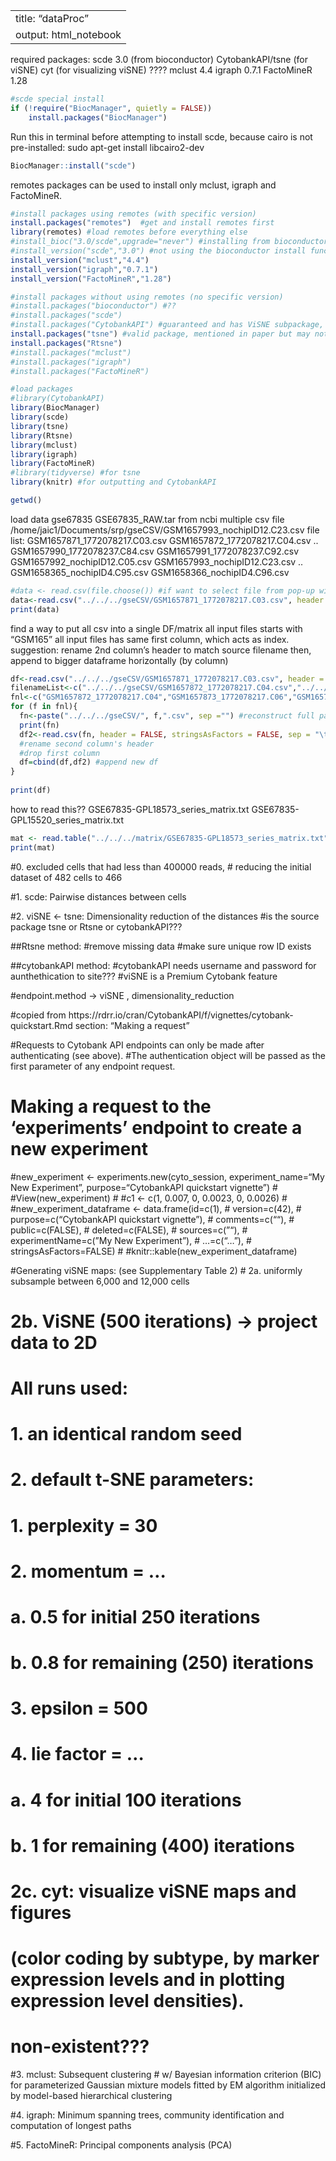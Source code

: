 
---
title: "dataProc"
output: html_notebook
---

required packages:
scde 3.0 (from bioconductor) 
CytobankAPI/tsne (for viSNE)
cyt (for visualizing viSNE) ????
mclust 4.4
igraph 0.7.1
FactoMineR 1.28

```r
#scde special install
if (!require("BiocManager", quietly = FALSE))
    install.packages("BiocManager")
```
Run this in terminal before attempting to install scde, because cairo is not pre-installed:
sudo apt-get install libcairo2-dev
```r
BiocManager::install("scde")
```

remotes packages can be used to install only mclust, igraph and FactoMineR.
```r
#install packages using remotes (with specific version)
install.packages("remotes")  #get and install remotes first
library(remotes) #load remotes before everything else
#install_bioc("3.0/scde",upgrade="never") #installing from bioconductor github page
#install_version("scde","3.0") #not using the bioconductor install function
install_version("mclust","4.4")
install_version("igraph","0.7.1")
install_version("FactoMineR","1.28")
```

```r
#install packages without using remotes (no specific version)
#install.packages("bioconductor") #??
#install.packages("scde") 
#install.packages("CytobankAPI") #guaranteed and has ViSNE subpackage, but not sure if it's the one asked by paper (for ViSNE)
install.packages("tsne") #valid package, mentioned in paper but may not be right one because no subpackages (for ViSNE)
install.packages("Rtsne")
#install.packages("mclust")
#install.packages("igraph")
#install.packages("FactoMineR")
```

```r
#load packages
#library(CytobankAPI)
library(BiocManager)
library(scde)
library(tsne)
library(Rtsne)
library(mclust)
library(igraph)
library(FactoMineR)
#library(tidyverse) #for tsne
library(knitr) #for outputting and CytobankAPI
```

```r
getwd()
```


load data
gse67835
GSE67835_RAW.tar from ncbi
multiple
csv file
/home/jaic1/Documents/srp/gseCSV/GSM1657993_nochipID12.C23.csv
file list:
GSM1657871_1772078217.C03.csv
GSM1657872_1772078217.C04.csv
..
GSM1657990_1772078237.C84.csv
GSM1657991_1772078237.C92.csv
GSM1657992_nochipID12.C05.csv
GSM1657993_nochipID12.C23.csv
..
GSM1658365_nochipID4.C95.csv
GSM1658366_nochipID4.C96.csv



```r
#data <- read.csv(file.choose()) #if want to select file from pop-up window
data<-read.csv("../../../gseCSV/GSM1657871_1772078217.C03.csv", header = FALSE, stringsAsFactors = FALSE, sep = "\t") #use relative path
print(data)
```

find a way to put all csv into a single DF/matrix
all input files starts with "GSM165"
all input files has same first column, which acts as index.
suggestion: rename 2nd column's header to match source filename
then, append to bigger dataframe horizontally (by column)

```r
df<-read.csv("../../../gseCSV/GSM1657871_1772078217.C03.csv", header = FALSE, stringsAsFactors = FALSE, sep = "\t") #use relative path
filenameList<-c("../../../gseCSV/GSM1657872_1772078217.C04.csv","../../../gseCSV/GSM1657873_1772078217.C06.csv","../../../gseCSV/GSM1657874_1772078217.C07.csv")
fnl<-c("GSM1657872_1772078217.C04","GSM1657873_1772078217.C06","GSM1657874_1772078217.C07")
for (f in fnl){
  fn<-paste("../../../gseCSV/", f,".csv", sep ="") #reconstruct full path and filename
  print(fn)
  df2<-read.csv(fn, header = FALSE, stringsAsFactors = FALSE, sep = "\t")
  #rename second column's header
  #drop first column
  df=cbind(df,df2) #append new df
}
  
print(df)
```



how to read this??
GSE67835-GPL18573_series_matrix.txt
GSE67835-GPL15520_series_matrix.txt
```r
mat <- read.table("../../../matrix/GSE67835-GPL18573_series_matrix.txt")#, header = TRUE, sep = "")
print(mat)
```


#0. excluded cells that had less than 400000 reads, 
#   reducing the initial dataset of 482 cells to 466


#1. scde: Pairwise distances between cells



#2. viSNE <- tsne: Dimensionality reduction of the distances
#is the source package tsne or Rtsne or cytobankAPI???

##Rtsne method:
#remove missing data
#make sure unique row ID exists

##cytobankAPI method:
#cytobankAPI needs username and password for aunthethication to site???
#viSNE is a Premium Cytobank feature

#endpoint.method -> viSNE , dimensionality_reduction

#copied from https://rdrr.io/cran/CytobankAPI/f/vignettes/cytobank-quickstart.Rmd section: "Making a request"

#Requests to Cytobank API endpoints can only be made after authenticating (see above). 
#The authentication object will be passed as the first parameter of any endpoint request.

# Making a request to the 'experiments' endpoint to create a new experiment
#new_experiment <- experiments.new(cyto_session, experiment_name="My New Experiment", purpose="CytobankAPI quickstart vignette")
#
#View(new_experiment)
#
#c1 <- c(1, 0.007, 0, 0.0023, 0, 0.0026)
#
#new_experiment_dataframe <- data.frame(id=c(1),
#                                       version=c(42),
#                                       purpose=c("CytobankAPI quickstart vignette"),
#                                       comments=c(""),
#                                       public=c(FALSE),
#                                       deleted=c(FALSE),
#                                       sources=c(""),
#                                       experimentName=c("My New Experiment"),
#                                       ...=c("..."),
#                                       stringsAsFactors=FALSE)
#
#knitr::kable(new_experiment_dataframe)


#Generating viSNE maps: (see Supplementary Table 2)
#   2a. uniformly subsample between 6,000 and 12,000 cells


#   2b. ViSNE (500 iterations) -> project data to 2D
#       All runs used:
#           1. an identical random seed 
#           2. default t-SNE parameters: 
#               1. perplexity = 30
#               2. momentum = ...
#                   a. 0.5 for initial 250 iterations
#                   b. 0.8 for remaining (250) iterations
#               3. epsilon = 500
#               4. lie factor = ...
#                   a. 4 for initial 100 iterations
#                   b. 1 for remaining (400) iterations 


#   2c. cyt: visualize viSNE maps and figures 
#            (color coding by subtype, by marker expression levels and in plotting expression level densities).
#            non-existent???


#3. mclust: Subsequent clustering 
#           w/ Bayesian information criterion (BIC) for parameterized Gaussian mixture models fitted by EM algorithm initialized by model-based hierarchical clustering


#4. igraph: Minimum spanning trees, community identification and computation of longest paths 


#5. FactoMineR: Principal components analysis (PCA)

